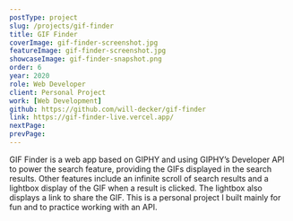 ```yaml
---
postType: project
slug: /projects/gif-finder
title: GIF Finder
coverImage: gif-finder-screenshot.jpg
featureImage: gif-finder-screenshot.jpg
showcaseImage: gif-finder-snapshot.png
order: 6
year: 2020
role: Web Developer
client: Personal Project
work: [Web Development]
github: https://github.com/will-decker/gif-finder
link: https://gif-finder-live.vercel.app/
nextPage:
prevPage:
---
```


GIF Finder is a web app based on GIPHY and using GIPHY’s Developer API to power the search feature, providing the GIFs displayed in the search results. Other features include an infinite scroll of search results and a lightbox display of the GIF when a result is clicked. The lightbox also displays a link to share the GIF. This is a personal project I built mainly for fun and to practice working with an API.
